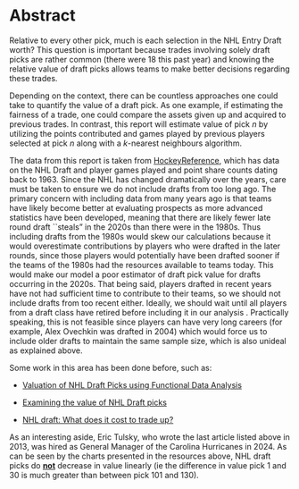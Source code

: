 # Abstract

Relative to every other pick, much is each selection in the NHL Entry Draft worth? This question is important because trades involving solely draft picks are rather common (there were 18 this past year) and knowing the relative value of draft picks allows teams to make better decisions regarding these trades.

Depending on the context, there can be countless approaches one could take to quantify the value of a draft pick. As one example, if estimating the fairness of a trade, one could compare the assets given up and acquired to previous trades. In contrast, this report will estimate value of pick $n$ by utilizing the points contributed and games played by previous players selected at pick $n$ along with a $k$-nearest neighbours algorithm.

The data from this report is taken from [HockeyReference](https://www.hockey-reference.com/draft/), which has data on the NHL Draft and player games played and point share counts dating back to 1963. Since the NHL has changed dramatically over the years, care must be taken to ensure we do not include drafts from too long ago. The primary concern with including data from many years ago is that teams have likely become better at evaluating prospects as more advanced statistics have been developed, meaning that there are likely fewer late round draft \`\`steals" in the 2020s than there were in the 1980s. Thus including drafts from the 1980s would skew our calculations because it would overestimate contributions by players who were drafted in the later rounds, since those players would potentially have been drafted sooner if the teams of the 1980s had the resources available to teams today. This would make our model a poor estimator of draft pick value for drafts occurring in the 2020s. That being said, players drafted in recent years have not had sufficient time to contribute to their teams, so we should not include drafts from too recent either. Ideally, we should wait until all players from a draft class have retired before including it in our analysis . Practically speaking, this is not feasible since players can have very long careers (for example, Alex Ovechkin was drafted in 2004) which would force us to include older drafts to maintain the same sample size, which is also unideal as explained above.

Some work in this area has been done before, such as:

-   [Valuation of NHL Draft Picks using Functional Data Analysis](https://summit.sfu.ca/_flysystem/fedora/2023-02/etd22223.pdf)

-   [Examining the value of NHL Draft picks](https://soundofhockey.com/2022/06/06/examining-the-value-of-nhl-draft-picks/amp/)

-   [NHL draft: What does it cost to trade up?](https://www.broadstreethockey.com/post/nhl-draft-pick-value-trading-up/)

As an interesting aside, Eric Tulsky, who wrote the last article listed above in 2013, was hired as General Manager of the Carolina Hurricanes in 2024. As can be seen by the charts presented in the resources above, NHL draft picks do [**not**]{.underline} decrease in value linearly (ie the difference in value pick 1 and 30 is much greater than between pick 101 and 130).
